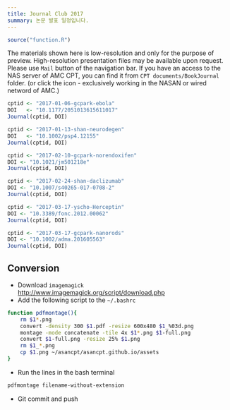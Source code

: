 ```yaml
---
title: Journal Club 2017
summary: 논문 발표 일정입니다.
---
```


```r
source("function.R")
```

The materials shown here is low-resolution and only for the purpose of preview. 
High-resolution presentation files may be available upon request. Please use `Mail` button of the navigation bar.
If you have an access to the NAS server of AMC CPT, you can find it from `CPT documents/BookJournal` folder. (or click the <i class="fa fa-file-pdf-o"></i> icon - exclusively working in the NASAN or wired netword of AMC.)

```r
cptid <- "2017-01-06-gcpark-ebola"
DOI   <- "10.1177/2051013615611017"
Journal(cptid, DOI)
```

```r
cptid <- "2017-01-13-shan-neurodegen"
DOI   <- "10.1002/psp4.12155"
Journal(cptid, DOI)
```

```r
cptid <- "2017-02-10-gcpark-norendoxifen"
DOI <- "10.1021/jm501218e"
Journal(cptid, DOI)
```

```r
cptid <- "2017-02-24-shan-daclizumab"
DOI <- "10.1007/s40265-017-0708-2"
Journal(cptid, DOI)
```

```r
cptid <- "2017-03-17-yscho-Herceptin"
DOI <- "10.3389/fonc.2012.00062"
Journal(cptid, DOI)
```

```r
cptid <- "2017-03-17-gcpark-nanorods"
DOI <- "10.1002/adma.201605563"
Journal(cptid, DOI)
```

## Conversion

- Download `imagemagick` <http://www.imagemagick.org/script/download.php>
- Add the following script to the `~/.bashrc`

```bash
function pdfmontage(){
    rm $1*.png
    convert -density 300 $1.pdf -resize 600x480 $1_%03d.png
    montage -mode concatenate -tile 4x $1*.png $1-full.png
    convert $1-full.png -resize 25% $1.png
    rm $1_*.png
    cp $1.png ~/asancpt/asancpt.github.io/assets
}
```

- Run the lines in the bash terminal

```bash
pdfmontage filename-without-extension
```

- Git commit and push
